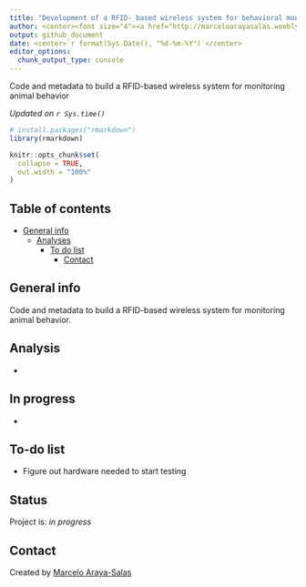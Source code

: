 ```yaml
---
title: "Development of a RFID- based wireless system for behavioral monitoring of small vertebrates"
author: <center><font size="4"><a href="http://marceloarayasalas.weebly.com/">Marcelo Araya-Salas PhD</a></font></center>
output: github_document
date: <center>`r format(Sys.Date(), "%d-%m-%Y")`</center>
editor_options:
  chunk_output_type: console
---
```


<!-- Description  -->
Code and metadata to build a RFID-based wireless system for monitoring animal behavior

*Updated on `r Sys.time()`*

<!-- README.md is generated from README.Rmd. Please edit that file -->

```r

# install.packages("rmarkdown")
library(rmarkdown)

knitr::opts_chunk$set(
  collapse = TRUE,
  out.width = "100%"
)
```


## Table of contents
* [General info](#general-info)
  * [Analyses](#Analyses)
    * [To do list](#to-do-list)
      * [Contact](#contact)

## General info

Code and metadata to build a RFID-based wireless system for monitoring animal behavior.

## Analysis

* 

## In progress

*  

## To-do list

* Figure out hardware needed to start testing

## Status
Project is: _in progress_

## Contact
Created by [Marcelo Araya-Salas](https://marceloarayasalas.weebly.com/)




